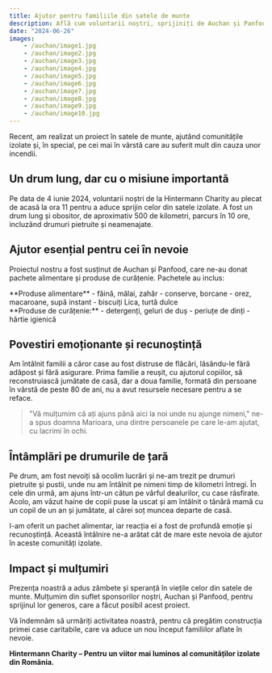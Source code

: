 ```yaml
---
title: Ajutor pentru familiile din satele de munte
description: Află cum voluntarii noștri, sprijiniți de Auchan și Panfood, oferă ajutor esențial familiilor izolate. Două dintre familii au avut viețile distruse de incendii.
date: "2024-06-26"
images:
    - /auchan/image1.jpg
    - /auchan/image2.jpg
    - /auchan/image3.jpg
    - /auchan/image4.jpg
    - /auchan/image5.jpg
    - /auchan/image6.jpg
    - /auchan/image7.jpg
    - /auchan/image8.jpg
    - /auchan/image9.jpg
    - /auchan/image10.jpg
---
```

Recent, am realizat un proiect în satele de munte, ajutând comunitățile izolate și, în special, pe cei mai în vârstă care au suferit mult din cauza unor incendii.

## Un drum lung, dar cu o misiune importantă

Pe data de 4 iunie 2024, voluntarii noștri de la Hintermann Charity au plecat de acasă la ora 11 pentru a aduce sprijin celor din satele izolate. A fost un drum lung și obositor, de aproximativ 500 de kilometri, parcurs în 10 ore, incluzând drumuri pietruite și neamenajate.

## Ajutor esențial pentru cei în nevoie

Proiectul nostru a fost susținut de Auchan și Panfood, care ne-au donat pachete alimentare și produse de curățenie. 
Pachetele au inclus:

<Card>
**Produse alimentare**
- făină, mălai, zahăr
- conserve, borcane
- orez, macaroane, supă instant
- biscuiți Lica, turtă dulce
<br />
**Produse de curățenie:**
- detergenți, geluri de duș
- periuțe de dinți
- hârtie igienică 
</Card>

## Povestiri emoționante și recunoștință

Am întâlnit familii a căror case au fost distruse de flăcări, lăsându-le fără adăpost și fără asigurare. Prima familie a reușit, cu ajutorul copiilor, să reconstruiască jumătate de casă, dar a doua familie, formată din persoane în vârstă de peste 80 de ani, nu a avut resursele necesare pentru a se reface.

> "Vă mulțumim că ați ajuns până aici la noi unde nu ajunge nimeni," ne-a spus doamna Marioara, una dintre persoanele pe care le-am ajutat, cu lacrimi în ochi.

## Întâmplări pe drumurile de țară

Pe drum, am fost nevoiți să ocolim lucrări și ne-am trezit pe drumuri pietruite și pustii, unde nu am întâlnit pe nimeni timp de kilometri întregi. În cele din urmă, am ajuns într-un cătun pe vârful dealurilor, cu case răsfirate. Acolo, am văzut haine de copii puse la uscat și am întâlnit o tânără mamă cu un copil de un an și jumătate, al cărei soț muncea departe de casă.

I-am oferit un pachet alimentar, iar reacția ei a fost de profundă emoție și recunoștință. Această întâlnire ne-a arătat cât de mare este nevoia de ajutor în aceste comunități izolate.

## Impact și mulțumiri

Prezența noastră a adus zâmbete și speranță în viețile celor din satele de munte. Mulțumim din suflet sponsorilor noștri, Auchan și Panfood, pentru sprijinul lor generos, care a făcut posibil acest proiect.

Vă îndemnăm să urmăriți activitatea noastră, pentru că pregătim construcția primei case caritabile, care va aduce un nou început familiilor aflate în nevoie.

**Hintermann Charity – Pentru un viitor mai luminos al comunităților izolate din România.**
